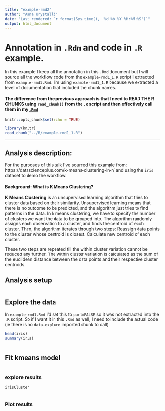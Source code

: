 ```yaml
---
title: "example-rmd2"
author: "Anna Krystalli"
date: "Last rendered: `r format(Sys.time(), '%d %b %Y %H:%M:%S')`"
output: html_document
---
```

# Annotation in `.Rdm` and code in `.R` example.

In this example I keep all the annotation in this `.Rmd` document but I will source all the workflow code from the `example-rmd1_1.R` script I extracted from `example-rmd1.Rmd`. I'm using `example-rmd1_1.R` because we extracted a level of documentation that included the chunk names.

#### The difference from the previous approach is that I need to **READ THE R CHUNKS** using `read_chunk()` from the `.R` script and then effectively call them in my [`.Rmd`]()

```r
knitr::opts_chunk$set(echo = TRUE)
```

```r
library(knitr)
read_chunk("../R/example-rmd1_1.R")
```


***

## Analysis description:

For the purposes of this talk I've sourced this example from: https://datascienceplus.com/k-means-clustering-in-r/ and using the `iris` dataset to demo the workflow. 

####  Background: What is K Means Clustering?

**K Means Clustering** is an unsupervised learning algorithm that tries to cluster data based on their similarity. Unsupervised learning means that there is no outcome to be predicted, and the algorithm just tries to find patterns in the data. In k means clustering, we have to specify the number of clusters we want the data to be grouped into. The algorithm randomly assigns each observation to a cluster, and finds the centroid of each cluster. Then, the algorithm iterates through two steps:
Reassign data points to the cluster whose centroid is closest.
Calculate new centroid of each cluster.

These two steps are repeated till the within cluster variation cannot be reduced any further. The within cluster variation is calculated as the sum of the euclidean distance between the data points and their respective cluster centroids.

## Analysis setup
```r

```


## Explore the data

In `example-rmd1.Rmd` I'd set this to `purl=FALSE` so it was not extracted into the `.R` script. So if I want it in this `.Rmd` as well, I need to include the actual code (ie there is no `data-explore` imported chunk to call)

```r
head(iris)
summary(iris)
```


```r

```



## Fit kmeans model
```r

```

### explore results

```r
irisCluster
```


```r

```

### Plot results

```r

```

